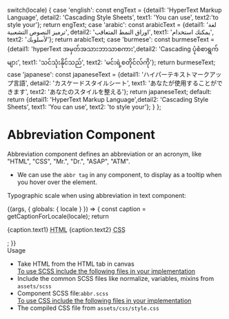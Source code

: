 
  switch(locale) {
    case 'english': const engText = {detail1: 'HyperText Markup Language', detail2: 'Cascading Style Sheets', text1: 'You can use', text2:'to style your'}; return engText;
    case 'arabic': const arabicText = {detail1: 'لغة ترميز النصوص التشعبية', detail2: 'اوراق النمط المتعاقب', text1: 'يمكنك استخدام', text2: 'لأسلوبك'}; return arabicText;
    case 'burmese': const burmeseText = {detail1: 'hyperText အမှတ်အသားဘာသာစကား',detail2: 'Cascading ပုံစံစာရွက်များ', text1: 'သင်သုံးနိုင်သည်', text2: 'မင်းရဲ့စတိုင်လ်ကို'}; return burmeseText;
    case 'japanese': const japaneseText = {detail1: 'ハイパーテキストマークアップ言語', detail2: 'カスケードスタイルシート', text1: 'あなたが使用することができます', text2: 'あなたのスタイルを整える'}; return japaneseText;
    default:
      return {detail1: 'HyperText Markup Language',detail2: 'Cascading Style Sheets', text1: 'You can use', text2: 'to style your'};
  }
};

<Meta title="Testing/Base Typography/Abbreviation" component={Abbreviation} />

<style>{`
  div#story--atoms-base-typography-abbreviation--abbreviation {
    box-shadow: 0 1px 8px rgb(0 0 0 / 15%);
    box-sizing: inherit;
    width: 100%;
    padding: 10px;
  }
  .subheading {
    font-weight: 700;
    font-size: 18px;
    color: #666;
    letter-spacing: 1.5px;
    line-height: 24px;
    margin-bottom: 12px;
    margin-top: 40px;
  }  
`}</style>

# Abbreviation Component
Abbreviation component defines an abbreviation or an acronym, like "HTML", "CSS", "Mr.", "Dr.", "ASAP", "ATM".
<ul>
  <li>We can use the <code>abbr tag</code> in any component, to display as a tooltip when you hover over the element.</li>
</ul>

Typographic scale when using abbreviation in text component:

<Story name="Abbreviation">
  {(args, { globals: { locale } }) => {
    const caption = getCaptionForLocale(locale);
    return <p>{caption.text1} <abbr title={caption.detail1} >HTML</abbr> {caption.text2} <abbr title={caption.detail2} > CSS</abbr></p>;
  }}
</Story>

<div className="subheading">Usage</div>
<ul>
  <li>Take HTML from the HTML tab in canvas</li>  
  <u>To use SCSS include the following files in your implementation</u>
  <li>Include the common SCSS files like normalize, variables, mixins from <code>assets/scss</code></li>
  <li>Component SCSS file:<code>abbr.scss</code></li>
  <u>To use CSS include the following files in your implementation</u>
  <li>The compiled CSS file from <code>assets/css/style.css</code></li>
</ul>
